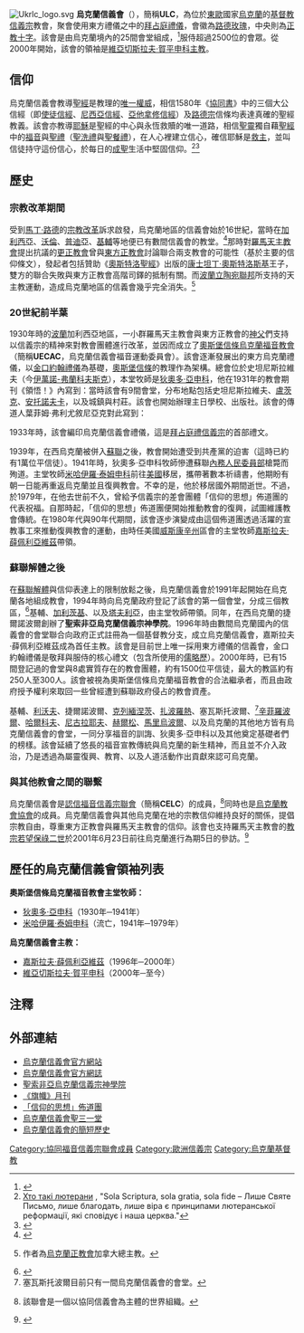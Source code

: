[[File:Ukrlc_logo.svg|thumb]]
'''烏克蘭信義會'''（{{lang-uk|Українська Лютеранська Церква}}），簡稱'''ULC'''，為位於[[東歐|東歐]]國家[[烏克蘭|烏克蘭]]的[[基督教|基督教]][[信義宗|信義宗]]教會，聚會使用東方禮儀之中的[[拜占庭禮儀|拜占庭禮儀]]，會徽為[[路德玫瑰|路德玫瑰]]，中央則為[[正教十字|正教十字]]。該會是由烏克蘭境內的25間會堂組成，<ref name="ulc">{{cite web| author = 烏克蘭信義會| url = http://www.wels.net/cgi-bin/site.pl?2617&collectionID=799&contentID=60522&shortcutID=21649| title = 烏克蘭信義會的通訊錄清單（PDF檔）| accessdate = 2008-01-08| deadurl = yes| archiveurl = https://web.archive.org/web/20081224062909/http://www.wels.net/cgi-bin/site.pl?2617| archivedate = 2008-12-24}}{{en}}</ref>服侍超過2500位的會眾。從2000年開始，該會的領袖是[[維亞切斯拉夫·賀平申科|維亞切斯拉夫·賀平申科]][[主教|主教]]。

== 信仰 ==
烏克蘭信義會教導[[聖經|聖經]]是教理的[[唯獨聖經|唯一權威]]，相信1580年《[[協同書|協同書]]》中的三個大公信經（即[[使徒信經|使徒信經]]、[[尼西亞信經|尼西亞信經]]、[[亞他拿修信經|亞他拿修信經]]）及[[路德宗|路德宗]]信條均表達真確的聖經教義。該會亦教導[[耶穌|耶穌]]是聖經的中心與永恆救贖的唯一道路，相信[[聖靈|聖靈]]獨自藉[[聖經|聖經]]中的[[福音|福音]]與[[聖禮|聖禮]]（[[聖洗禮|聖洗禮]]與[[聖餐禮|聖餐禮]]），在人心裡建立信心，確信耶穌是[[彌賽亞|救主]]，並叫信徒持守這份信心，於每日的[[成聖|成聖]]生活中堅固信仰。<ref>[http://ukrlc.org/?page_id=9 Хто такі лютерани] {{Wayback|url=http://ukrlc.org/?page_id=9 |date=20200126062237 }}, "Sola Scriptura, sola gratia, sola fide – Лише Святе Письмо, лише благодать, лише віра є принципами лютеранської реформації, які сповідує і наша церква."</ref><ref>{{Cite web |url=http://ukrlc.blogspot.com/p/blog-page.html |title=Коротке доктринальне твердження (Української Лютеранської Церкви) |access-date=2016-08-12 |archive-date=2020-03-21 |archive-url=https://web.archive.org/web/20200321191757/http://ukrlc.blogspot.com/p/blog-page.html |dead-url=no }}</ref>

== 歷史 ==
=== 宗教改革期間 ===
受到[[馬丁·路德|馬丁·路德]]的[[宗教改革|宗教改革]]訴求啟發，烏克蘭地區的信義會始於16世紀，當時在[[加利西亞_(中歐)|加利西亞]]、[[沃倫州|沃倫]]、[[普迪亞|普迪亞]]、[[基輔|基輔]]等地便已有數間信義會的教堂。<ref name="Грушевський">{{cite book| author =[[米哈伊羅·胡舍夫斯基|米哈伊羅·胡舍夫斯基]]| year =1962年| title =《烏克蘭宗教思想史》（Из истории религиозной мысли на Украине）| publisher =[[加拿大|加拿大]][[溫尼伯|溫尼伯]]、[[德國|德國]][[慕尼黑|慕尼黑]]、[[美國|美國]][[底特律|底特律]]| pages =頁63-67}}</ref>那時對[[羅馬天主教會|羅馬天主教會]]提出抗議的[[新教|更正教會]]曾與[[東方正教會|東方正教會]]討論聯合兩支教會的可能性（基於主要的信仰條文），發起者包括贊助《[[奧斯特洛聖經|奧斯特洛聖經]]》出版的[[康士坦丁·奧斯特洛斯基|康士坦丁·奧斯特洛斯基]]王子，雙方的聯合失敗與東方正教會高階司鐸的抵制有關。而[[波蘭立陶宛聯邦|波蘭立陶宛聯邦]]所支持的天主教運動，造成烏克蘭地區的信義會幾乎完全消失。<ref name="Огієнко">{{cite book| author = [[伊凡·歐易安科|伊凡·歐易安科]]（Огієнко Іван Іванович）| year =1993年| title =《烏克蘭教會》（Українська Церква）|location= [[基輔|基輔]]|pages = 頁102-145}}作者為[[烏克蘭正教會|烏克蘭正教會]]加拿大總主教。</ref>

=== 20世紀前半葉 ===
1930年時的[[波蘭|波蘭]]加利西亞地區，一小群羅馬天主教會與東方正教會的[[神父|神父]]們支持以信義宗的精神來對教會團體進行改革，並因而成立了[[奧斯堡信條烏克蘭福音教會|奧斯堡信條烏克蘭福音教會]]（簡稱'''UECAC'''，烏克蘭信義會福音運動委員會）。該會逐漸發展出的東方烏克蘭禮儀，以[[金口約翰禮儀|金口約翰禮儀]]為基礎，[[奧斯堡信條|奧斯堡信條]]的教理作為架構。總會位於史坦尼斯拉維夫（今[[伊萬諾-弗蘭科夫斯克|伊萬諾-弗蘭科夫斯克]]），本堂牧師是[[狄奧多·亞申科|狄奧多·亞申科]]，他在1931年的教會期刊《領悟！》內寫到：{{quote|「我們都是烏克蘭的福音傳道人，我們熱愛的烏克蘭人民與我們先祖的烏克蘭習俗。儘管有各式各樣的詆毀對抗我們，我們嚮往烏克蘭人民的靈命更新是以神聖而真實的福音為準則。我們看見烏克蘭人民的特質，[[格列高利·斯考沃羅達|格列高利·斯考沃羅達]]、[[保羅·庫利許|保羅·庫利許]]、[[塔拉斯·舍甫琴科|塔拉斯·舍甫琴科]]。」<ref name="Любащенко">{{cite book| author =B.萊巴琴科（В.Любащенко）| year =1995年| title =《烏克蘭新教史》（История Протестантизма на Украине）| publisher = 啟蒙出版（Просветительство）|location= [[利沃夫|利沃夫]]|pages =S.286}}</ref>}}當時該會有9間會堂，分布地點包括史坦尼斯拉維夫、[[盧茨克|盧茨克]]、[[安托諾夫卡|安托諾夫卡]]，以及城鎮與村莊。該會也開始辦理主日學校、出版社。該會的傳道人葉菲姆·弗利尤敘尼亞克對此寫到：{{quote|「身為一位母親兼烏克蘭靈魂之不可分割的一部份，教會感受到了人民的所有痛苦與困境以及他們的需要。它能帶來烏克蘭國民屬靈復興的益處，因為人們將擺脫精神的奴役，並且能達成重大的發展，以及邁入其他國家已經抵達的道路。」<ref name="">{{cite book| author = 葉菲姆·弗利尤敘尼亞克（Ефим Фолюшняк）| year = 1932年| title =《旗幟》（стяг）| edition = 初版| publisher = 烏克蘭信義會|pages =頁3、頁4}}</ref>}}

1933年時，該會編印烏克蘭信義會禮儀，這是[[拜占庭禮信義宗|拜占庭禮信義宗]]的首部禮文。

1939年，在西烏克蘭被併入[[蘇聯|蘇聯]]之後，教會開始遭受到共產黨的迫害（這時已約有1萬位平信徒）。1941年時，狄奧多·亞申科牧師慘遭蘇聯[[內務人民委員部|內務人民委員部]]槍斃而殉道。主堂牧師[[米哈伊羅·泰姆申科|米哈伊羅·泰姆申科]]前往[[美國|美國]]移居，攜帶著數本祈禱書，他期盼有朝一日能再重返烏克蘭並且復興教會。不幸的是，他於移居國外期間逝世。不過，於1979年，在他去世前不久，曾給予信義宗的差會團體「信仰的思想」佈道團的代表祝福。自那時起，「信仰的思想」佈道團便開始推動教會的復興，試圖維護教會傳統。在1980年代與90年代期間，該會逐步演變成由這個佈道團透過活躍的宣教事工來推動復興教會的運動，由時任美國[[威斯康辛州|威斯康辛州]]區會的主堂牧師[[嘉斯拉夫·薛佩利亞維茲|嘉斯拉夫·薛佩利亞維茲]]帶領。

=== 蘇聯解體之後 ===
在[[蘇聯解體|蘇聯解體]]與信仰表達上的限制放鬆之後，烏克蘭信義會於1991年起開始在烏克蘭各地組成教會，1994年時向烏克蘭政府登記了該會的第一個會堂，分成三個教區，<ref name="ULCmap">{{cite web| author =烏克蘭信義會| url =http://www.ukrlc.org/map_ulc.htm| title =教區與會堂分布圖| accessdate =2008-02-02| deadurl =yes| archiveurl =https://web.archive.org/web/20080509072837/http://www.ukrlc.org/map_ulc.htm| archivedate =2008-05-09}}{{uk icon}}</ref>基輔、[[加利茨基|加利茨基]]、以及[[塔夫利亞|塔夫利亞]]，由主堂牧師帶領。同年，在西烏克蘭的捷爾諾波爾創辦了'''聖索非亞烏克蘭信義宗神學院'''。1996年時由數間烏克蘭國內的信義會的會堂聯合向政府正式註冊為一個基督教分支，成立烏克蘭信義會，嘉斯拉夫·薛佩利亞維茲成為首任主教。該會是目前世上唯一採用東方禮儀的信義會，金口約翰禮儀是敬拜與服侍的核心禮文（包含所使用的[[儒略歷|儒略歷]]）。2000年時，已有15間登記過的會堂與8處實質存在的教會團體，約有1500位平信徒，最大的教區約有250人至300人。該會被視為奧斯堡信條烏克蘭福音教會的合法繼承者，而且由政府授予權利來取回一些曾經遭到蘇聯政府侵占的教會資產。

基輔、[[利沃夫|利沃夫]]、捷爾諾波爾、[[克列緬涅茨|克列緬涅茨]]、[[扎波羅熱|扎波羅熱]]、塞瓦斯托波爾、<ref>塞瓦斯托波爾目前只有一間烏克蘭信義會的會堂。</ref>[[辛菲羅波爾|辛菲羅波爾]]、[[哈爾科夫|哈爾科夫]]、[[尼古拉耶夫|尼古拉耶夫]]、[[赫爾松|赫爾松]]、[[馬里烏波爾|馬里烏波爾]]、以及烏克蘭的其他地方皆有烏克蘭信義會的會堂，一同分享福音的訓誨、狄奧多·亞申科以及其他奠定基礎者們的榜樣。該會延續了悠長的福音宣教傳統與烏克蘭的新生精神，而且並不介入政治，乃是透過為屬靈復興、教育、以及人道活動作出貢獻來認可烏克蘭。

=== 與其他教會之間的聯繫 ===
烏克蘭信義會是[[認信福音信義宗聯會|認信福音信義宗聯會]]（簡稱'''CELC'''）的成員，<ref name="celc">{{cite web | author = 協同福音信義宗聯會 | url = http://www.celc.info/?whoarewe.php | title = 協同福音信義宗聯會的會員清單 | accessdate = 2008-12-31 | archive-date = 2018-09-24 | archive-url = https://web.archive.org/web/20180924013932/http://www.celc.info/?whoarewe.php | dead-url = no }}該聯會是一個以協同信義會為主體的世界組織。{{en}}</ref>同時也是[[烏克蘭教會協會|烏克蘭教會協會]]的成員。烏克蘭信義會與其他烏克蘭在地的宗教信仰維持良好的關係，提倡宗教自由，尊重東方正教會與羅馬天主教會的信仰。該會也支持羅馬天主教會的[[教宗|教宗]][[若望保祿二世|若望保祿二世]]於2001年6月23日前往烏克蘭進行為期5日的參訪。<ref name=history>{{Cite web |url=http://ukrlc.org/?page_id=12 |title=Історія УЛЦ |access-date=2016-08-12 |archive-date=2020-01-26 |archive-url=https://web.archive.org/web/20200126062140/http://ukrlc.org/?page_id=12 |dead-url=no }}</ref>

== 歷任的烏克蘭信義會領袖列表 ==
'''奧斯堡信條烏克蘭福音教會主堂牧師：'''
*[[狄奧多·亞申科|狄奧多·亞申科]]（1930年─1941年）
*[[米哈伊羅·泰姆申科|米哈伊羅·泰姆申科]]（流亡，1941年─1979年）
'''烏克蘭信義會主教：'''
*[[嘉斯拉夫·薛佩利亞維茲|嘉斯拉夫·薛佩利亞維茲]]（1996年─2000年）
*[[維亞切斯拉夫·賀平申科|維亞切斯拉夫·賀平申科]]（2000年─至今）

== 注釋 ==
{{reflist}}

== 外部連結 ==
*[http://www.ukrlc.org/ 烏克蘭信義會官方網站] {{Wayback|url=http://www.ukrlc.org/ |date=20210124061704 }}{{uk icon}}{{ru}}{{en}}
*[http://ukrlc.blogspot.com/ 烏克蘭信義會官方網誌] {{Wayback|url=http://ukrlc.blogspot.com/ |date=20201129014824 }}{{uk icon}}
*[http://www.angelfire.com/ca4/saintsophiaseminary/ 聖索非亞烏克蘭信義宗神學院] {{Wayback|url=http://www.angelfire.com/ca4/saintsophiaseminary/ |date=20210213222828 }}{{uk icon}}
*[https://web.archive.org/web/20070819232319/http://www.ukrlc.org/stjag/index.htm 《旗幟》月刊]{{uk icon}}
*[http://www.tof.org 「信仰的思想」佈道團] {{Wayback|url=http://www.tof.org/ |date=20210126053714 }}{{en}}
*[http://ulckherson.narod.ru/ 烏克蘭信義會聖三一堂] {{Wayback|url=http://ulckherson.narod.ru/ |date=20090608033442 }}{{uk icon}}
*[https://web.archive.org/web/20080509123435/http://www.ukrlc.org/bibliothek/historyULC.htm 烏克蘭信義會的簡短歷史]{{en}}

[[Category:協同福音信義宗聯會成員|Category:協同福音信義宗聯會成員]]
[[Category:歐洲信義宗|Category:歐洲信義宗]]
[[Category:烏克蘭基督教|Category:烏克蘭基督教]]